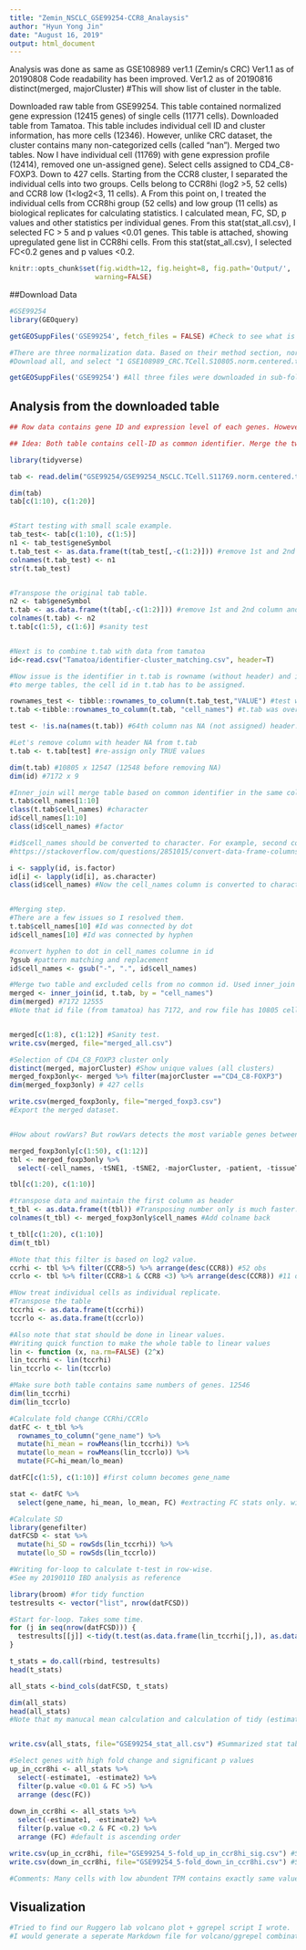 ```yaml
---
title: "Zemin_NSCLC_GSE99254-CCR8_Analaysis"
author: "Hyun Yong Jin"
date: "August 16, 2019"
output: html_document
---
```


Analysis was done as same as GSE108989 ver1.1 (Zemin/s CRC)
Ver1.1 as of 20190808 
  Code readability has been improved.
Ver1.2 as of 20190816
  distinct(merged, majorCluster) #This will show list of cluster in the table. 


Downloaded raw table from GSE99254. This table contained normalized gene expression (12415 genes) of single cells (11771 cells).
Downloaded table from Tamatoa. This table includes individual cell ID and cluster information, has more cells (12346). However, unlike CRC dataset, the cluster contains many non-categorized cells (called "nan").
Merged two tables. Now I have individual cell (11769) with gene expression profile (12414), removed one un-assigned gene).
Select cells assigned to CD4_C8-FOXP3. Down to 427 cells.
Starting from the CCR8 cluster, I separated the individual cells into two groups. Cells belong to CCR8hi (log2 >5, 52 cells) and CCR8 low (1<log2<3, 11 cells). A
From this point on, I treated the individual cells from CCR8hi group (52 cells) and low group (11 cells) as biological replicates for calculating statistics.
I calculated mean, FC, SD, p values and other statistics per individual genes.
From this stat(stat_all.csv), I selected FC > 5 and p values <0.01 genes. This table is attached, showing upregulated gene list in CCR8hi cells. 
From this stat(stat_all.csv), I selected FC<0.2 genes and p values <0.2. 




```r
knitr::opts_chunk$set(fig.width=12, fig.height=8, fig.path='Output/',
                     warning=FALSE)
```

##Download Data

```r
#GSE99254
library(GEOquery)

getGEOSuppFiles('GSE99254', fetch_files = FALSE) #Check to see what is in the supplement files

#There are three normalization data. Based on their method section, norm.centered.txt.gz is the most relevant dataset. 
#Download all, and select "1 GSE108989_CRC.TCell.S10805.norm.centered.txt.gz"

getGEOSuppFiles('GSE99254') #All three files were downloaded in sub-folder /GSE99254

```

## Analysis from the downloaded table

```r
## Row data contains gene ID and expression level of each genes. However, cluster information and selection of cells (excluding low quality cells) information is missing. In contrast, downloaded file from Tamatoa contains cluster info, and lower number of cells, presumably removed the low quality cells.

## Idea: Both table contains cell-ID as common identifier. Merge the two table together for downstream analysis. 

library(tidyverse)

tab <- read.delim("GSE99254/GSE99254_NSCLC.TCell.S11769.norm.centered.txt.gz") #Load file as tab delimited txt.

dim(tab)
tab[c(1:10), c(1:20)]


#Start testing with small scale example. 
tab_test<- tab[c(1:10), c(1:5)]
n1 <- tab_test$geneSymbol
t.tab_test <- as.data.frame(t(tab_test[,-c(1:2)])) #remove 1st and 2nd column and transpose
colnames(t.tab_test) <- n1
str(t.tab_test)


#Transpose the original tab table.
n2 <- tab$geneSymbol
t.tab <- as.data.frame(t(tab[,-c(1:2)])) #remove 1st and 2nd column and transpose
colnames(t.tab) <- n2
t.tab[c(1:5), c(1:6)] #sanity test


#Next is to combine t.tab with data from tamatoa
id<-read.csv("Tamatoa/identifier-cluster_matching.csv", header=T)

#Now issue is the identifier in t.tab is rowname (without header) and id is in column. Both table is data.frame format. 
#to merge tables, the cell id in t.tab has to be assigned.

rownames_test <- tibble::rownames_to_column(t.tab_test,"VALUE") #test with small table
t.tab <-tibble::rownames_to_column(t.tab, "cell_names") #t.tab was overwritten but column was assigne. 

test <- !is.na(names(t.tab)) #64th column nas NA (not assigned) header. Only one missing header. All other headers were fine. 

#Let's remove column with header NA from t.tab
t.tab <- t.tab[test] #re-assign only TRUE values

dim(t.tab) #10805 x 12547 (12548 before removing NA)
dim(id) #7172 x 9

#Inner_join will merge table based on common identifier in the same column name. This function is part of dplyr
t.tab$cell_names[1:10]
class(t.tab$cell_names) #character
id$cell_names[1:10]
class(id$cell_names) #factor

#id$cell_names should be converted to character. For example, second column tSNE1 has numeric value.
#https://stackoverflow.com/questions/2851015/convert-data-frame-columns-from-factors-to-characters

i <- sapply(id, is.factor)
id[i] <- lapply(id[i], as.character)
class(id$cell_names) #Now the cell_names column is converted to character


#Merging step.
#There are a few issues so I resolved them.
t.tab$cell_names[10] #Id was connected by dot
id$cell_names[10] #Id was connected by hyphen

#convert hyphen to dot in cell_names columne in id
?gsub #pattern matching and replacement
id$cell_names <- gsub("-", ".", id$cell_names)

#Merge two table and excluded cells from no common id. Used inner_join
merged <- inner_join(id, t.tab, by = "cell_names") 
dim(merged) #7172 12555
#Note that id file (from tamatoa) has 7172, and row file has 10805 cells. Among them, 7172 was overlapped. I assume the 3000 cells were removed due to the low expression. 


merged[c(1:8), c(1:12)] #Sanity test.
write.csv(merged, file="merged_all.csv")

#Selection of CD4_C8_FOXP3 cluster only
distinct(merged, majorCluster) #Show unique values (all clusters)
merged_foxp3only<- merged %>% filter(majorCluster =="CD4_C8-FOXP3")
dim(merged_foxp3only) # 427 cells

write.csv(merged_foxp3only, file="merged_foxp3.csv")
#Export the merged dataset.



```



```r

#How about rowVars? But rowVars detects the most variable genes between individual replicates.

merged_foxp3only[c(1:50), c(1:12)] 
tbl <- merged_foxp3only %>%
  select(-cell_names, -tSNE1, -tSNE2, -majorCluster, -patient, -tissueType, -cellType, -cyclePhase, -Units) #select the necessary columnes only

tbl[c(1:20), c(1:10)]

#transpose data and maintain the first column as header
t_tbl <- as.data.frame(t(tbl)) #Transposing number only is much faster.
colnames(t_tbl) <- merged_foxp3only$cell_names #Add colname back

t_tbl[c(1:20), c(1:10)]
dim(t_tbl)

#Note that this filter is based on log2 value.
ccrhi <- tbl %>% filter(CCR8>5) %>% arrange(desc(CCR8)) #52 obs
ccrlo <- tbl %>% filter(CCR8>1 & CCR8 <3) %>% arrange(desc(CCR8)) #11 obs

#Now treat individual cells as individual replicate.
#Transpose the table
tccrhi <- as.data.frame(t(ccrhi))
tccrlo <- as.data.frame(t(ccrlo))

#Also note that stat should be done in linear values.
#Writing quick function to make the whole table to linear values
lin <- function (x, na.rm=FALSE) (2^x)
lin_tccrhi <- lin(tccrhi)
lin_tccrlo <- lin(tccrlo)

#Make sure both table contains same numbers of genes. 12546
dim(lin_tccrhi)
dim(lin_tccrlo)

#Calculate fold change CCRhi/CCRlo
datFC <- t_tbl %>%
  rownames_to_column("gene_name") %>%
  mutate(hi_mean = rowMeans(lin_tccrhi)) %>%
  mutate(lo_mean = rowMeans(lin_tccrlo)) %>%
  mutate(FC=hi_mean/lo_mean)

datFC[c(1:5), c(1:10)] #first column becomes gene_name

stat <- datFC %>% 
  select(gene_name, hi_mean, lo_mean, FC) #extracting FC stats only. with rownames

#Calculate SD
library(genefilter)
datFCSD <- stat %>%
  mutate(hi_SD = rowSds(lin_tccrhi)) %>%
  mutate(lo_SD = rowSds(lin_tccrlo))

#Writing for-loop to calculate t-test in row-wise.
#See my 20190110 IBD analysis as reference

library(broom) #for tidy function
testresults <- vector("list", nrow(datFCSD))

#Start for-loop. Takes some time.
for (j in seq(nrow(datFCSD))) {
  testresults[[j]] <-tidy(t.test(as.data.frame(lin_tccrhi[j,]), as.data.frame(lin_tccrlo[j,])))
}

t_stats = do.call(rbind, testresults)
head(t_stats)

all_stats <-bind_cols(datFCSD, t_stats)

dim(all_stats)
head(all_stats) 
#Note that my manucal mean calculation and calculation of tidy (estimate1& estimate2) is identical. 


write.csv(all_stats, file="GSE99254_stat_all.csv") #Summarized stat table. 

#Select genes with high fold change and significant p values
up_in_ccr8hi <- all_stats %>%
  select(-estimate1, -estimate2) %>%
  filter(p.value <0.01 & FC >5) %>%
  arrange (desc(FC))
  
down_in_ccr8hi <- all_stats %>%
  select(-estimate1, -estimate2) %>%
  filter(p.value <0.2 & FC <0.2) %>%
  arrange (FC) #default is ascending order

write.csv(up_in_ccr8hi, file="GSE99254_5-fold_up_in_ccr8hi_sig.csv") #Summarized stat table.
write.csv(down_in_ccr8hi, file="GSE99254_5-fold_down_in_ccr8hi.csv") #Summarized stat table. 

#Comments: Many cells with low abundent TPM contains exactly same values. Statistics from these values may not represent true statistics. Removing cells with low abundant values are not feasible because essentially all the cells contain low abundant mRNAs. In these case, fold-change could be more reliable values.  


```


## Visualization


```r
#Tried to find our Ruggero lab volcano plot + ggrepel script I wrote. 
#I would generate a seperate Markdown file for volcano/ggrepel combination

```


